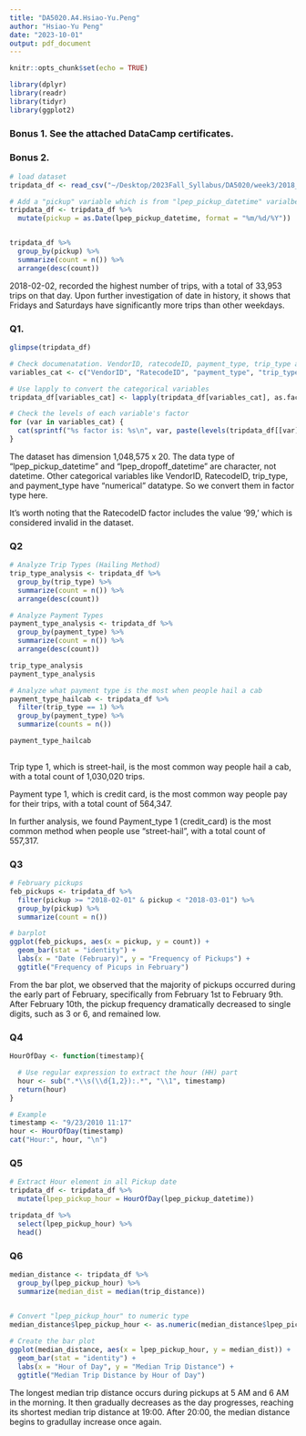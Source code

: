 ```yaml
---
title: "DA5020.A4.Hsiao-Yu.Peng"
author: "Hsiao-Yu Peng"
date: "2023-10-01"
output: pdf_document
---
```


```r
knitr::opts_chunk$set(echo = TRUE)

library(dplyr)
library(readr)
library(tidyr)
library(ggplot2)
```

### Bonus 1. See the attached DataCamp certificates.


### Bonus 2.
```r
# load dataset
tripdata_df <- read_csv("~/Desktop/2023Fall_Syllabus/DA5020/week3/2018_Green_Taxi_Trip_Data.csv")

```

```r
# Add a "pickup" variable which is from "lpep_pickup_datetime" varialbe, convert "picup" data type to Date type.
tripdata_df <- tripdata_df %>% 
  mutate(pickup = as.Date(lpep_pickup_datetime, format = "%m/%d/%Y"))


tripdata_df %>% 
  group_by(pickup) %>% 
  summarize(count = n()) %>% 
  arrange(desc(count))
```

2018-02-02, recorded the highest number of trips, with a total of 33,953 trips on that day. Upon further investigation of date in history, it shows that Fridays and Saturdays have significantly more trips than other weekdays.

### Q1. 
```r
glimpse(tripdata_df)

# Check documenatation. VendorID, ratecodeID, payment_type, trip_type are factor variables, we can covert them to a factor.
variables_cat <- c("VendorID", "RatecodeID", "payment_type", "trip_type")

# Use lapply to convert the categorical variables
tripdata_df[variables_cat] <- lapply(tripdata_df[variables_cat], as.factor)

# Check the levels of each variable's factor
for (var in variables_cat) {
  cat(sprintf("%s factor is: %s\n", var, paste(levels(tripdata_df[[var]]), collapse = ", ")))
}
```
The dataset has dimension 1,048,575 x 20. The data type of "lpep_pickup_datetime" and "lpep_dropoff_datetime" are character, not datetime. Other categorical variables like VendorID, RatecodeID, trip_type, and payment_type have "numerical" datatype. So we convert them in factor type here.

It's worth noting that the RatecodeID factor includes the value '99,' which is considered invalid in the dataset. 


### Q2
```r
# Analyze Trip Types (Hailing Method)
trip_type_analysis <- tripdata_df %>%
  group_by(trip_type) %>%
  summarize(count = n()) %>%
  arrange(desc(count)) 

# Analyze Payment Types
payment_type_analysis <- tripdata_df %>%
  group_by(payment_type) %>%
  summarize(count = n()) %>%
  arrange(desc(count)) 

trip_type_analysis
payment_type_analysis

# Analyze what payment type is the most when people hail a cab
payment_type_hailcab <- tripdata_df %>%
  filter(trip_type == 1) %>%
  group_by(payment_type) %>%
  summarize(counts = n())

payment_type_hailcab
  
```
Trip type 1, which is street-hail, is the most common way people hail a cab, with a total count of 1,030,020 trips.

Payment type 1, which is credit card, is the most common way people pay for their trips, with a total count of 564,347.

In further analysis, we found Payment_type 1 (credit_card) is the most common method when people use "street-hail", with a total count of 557,317.



### Q3
```r
# February pickups
feb_pickups <- tripdata_df %>%
  filter(pickup >= "2018-02-01" & pickup < "2018-03-01") %>%
  group_by(pickup) %>% 
  summarize(count = n())

# barplot
ggplot(feb_pickups, aes(x = pickup, y = count)) + 
  geom_bar(stat = "identity") +
  labs(x = "Date (February)", y = "Frequency of Pickups") + 
  ggtitle("Frequency of Picups in February")
```


From the bar plot, we observed that the majority of pickups occurred during the early part of February, specifically from February 1st to February 9th. After February 10th, the pickup frequency dramatically decreased to single digits, such as 3 or 6, and remained low.


### Q4
```r

HourOfDay <- function(timestamp){

  # Use regular expression to extract the hour (HH) part
  hour <- sub(".*\\s(\\d{1,2}):.*", "\\1", timestamp)
  return(hour)
}

# Example
timestamp <- "9/23/2010 11:17"
hour <- HourOfDay(timestamp)
cat("Hour:", hour, "\n")

```


### Q5
```r

# Extract Hour element in all Pickup date
tripdata_df <- tripdata_df %>% 
  mutate(lpep_pickup_hour = HourOfDay(lpep_pickup_datetime))

tripdata_df %>% 
  select(lpep_pickup_hour) %>% 
  head()

```


### Q6
```r
median_distance <- tripdata_df %>% 
  group_by(lpep_pickup_hour) %>% 
  summarize(median_dist = median(trip_distance)) 
 

# Convert "lpep_pickup_hour" to numeric type
median_distance$lpep_pickup_hour <- as.numeric(median_distance$lpep_pickup_hour)

# Create the bar plot
ggplot(median_distance, aes(x = lpep_pickup_hour, y = median_dist)) +
  geom_bar(stat = "identity") +
  labs(x = "Hour of Day", y = "Median Trip Distance") +
  ggtitle("Median Trip Distance by Hour of Day")

```

The longest median trip distance occurs during pickups at 5 AM and 6 AM in the morning. It then gradually decreases as the day progresses, reaching its shortest median trip distance at 19:00. After 20:00, the median distance begins to gradullay increase once again.
